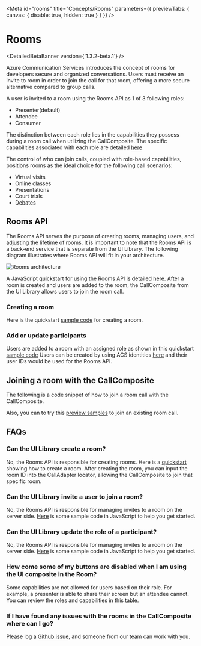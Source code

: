 
<Meta id="rooms" title="Concepts/Rooms" parameters={{ previewTabs: { canvas: { disable: true, hidden: true } } }} />

# Rooms

<DetailedBetaBanner version={'1.3.2-beta.1'} />

Azure Communication Services introduces the concept of rooms for developers secure and organized conversations.
Users must receive an invite to room in order to join the call for that room, offering a more secure alternative 
compared to group calls.

A user is invited to a room using the Rooms API as 1 of 3 following roles: 

- Presenter(default)
- Attendee
- Consumer

The distinction between each role lies in the capabilities they possess during a room call when utilizing the
CallComposite. The specific capabilities associated with each role are detailed
[here](https://docs.microsoft.com/en-us/azure/communication-services/concepts/rooms/room-concept)

The control of who can join calls, coupled with role-based capabilities, positions rooms as the ideal choice for
the following call scenarios:

- Virtual visits
- Online classes
- Presentations
- Court trials
- Debates

## Rooms API

The Rooms API serves the purpose of creating rooms, managing users, and adjusting the lifetime of rooms. 
It is important to note that the Rooms API is a back-end service that is separate from the UI Library. The following 
diagram illustrates where Rooms API will fit in your architecture.

<img src="images/rooms_architecture.png" alt="Rooms architecture" />

A JavaScript quickstart for using the Rooms API is detailed
[here](https://learn.microsoft.com/en-us/azure/communication-services/quickstarts/rooms/get-started-rooms?tabs=windows&pivots=programming-language-javascript).
After a room is created and users are added to the room, the CallComposite from the UI Library allows users to join the room call.

### Creating a room

Here is the quickstart 
[sample code](https://learn.microsoft.com/en-us/azure/communication-services/quickstarts/rooms/get-started-rooms?tabs=windows&pivots=programming-language-javascript#initialize-the-room)
for creating a room.

### Add or update participants

Users are added to a room with an assigned role as shown in this quickstart 
[sample code](https://learn.microsoft.com/en-us/azure/communication-services/quickstarts/rooms/get-started-rooms?tabs=windows&pivots=programming-language-javascript#add-or-update-participants)
Users can be created by using ACS identities [here](/?path=/docs/identity--page) and their user IDs would be used for
the Rooms API.

## Joining a room with the CallComposite

The following is a code snippet of how to join a room call with the CallComposite.

<Source code={RoomsCallSnippetText} />

Also, you can to try this <a href="./?path=/story/composites-call-joinexistingcall--join-existing-call&args=callType:Rooms" target="_blank">preview samples</a> to join an existing room call.

## FAQs

### Can the UI Library create a room?

No, the Rooms API is responsible for creating rooms.
Here is a [quickstart](https://learn.microsoft.com/en-us/azure/communication-services/quickstarts/rooms/get-started-rooms?tabs=windows&pivots=programming-language-javascript#create-a-room)
showing how to create a room. After creating the room, you can input the room ID into the CallAdapter locator, allowing the CallComposite to join that specific room.

### Can the UI Library invite a user to join a room?

No, the Rooms API is responsible for managing invites to a room on the server side. 
[Here](https://learn.microsoft.com/en-us/azure/communication-services/quickstarts/rooms/get-started-rooms?tabs=windows&pivots=programming-language-javascript#add-or-update-participants)
is some sample code in JavaScript to help you get started.

### Can the UI Library update the role of a participant?

No, the Rooms API is responsible for managing invites to a room on the server side. 
[Here](https://learn.microsoft.com/en-us/azure/communication-services/quickstarts/rooms/get-started-rooms?tabs=windows&pivots=programming-language-javascript#add-or-update-participants)
is some sample code in JavaScript to help you get started.

### How come some of my buttons are disabled when I am using the UI composite in the Room?

Some capabilities are not allowed for users based on their role. For example, a presenter is able to share their screen
but an attendee cannot. You can review the roles and capabilities in this
[table](https://docs.microsoft.com/en-us/azure/communication-services/concepts/rooms/room-concept#predefined-participant-roles-and-permissions).

### If I have found any issues with the rooms in the CallComposite where can I go?

Please log a [Github issue](https://github.com/Azure/communication-ui-library/issues), and someone from our team can work with you.
